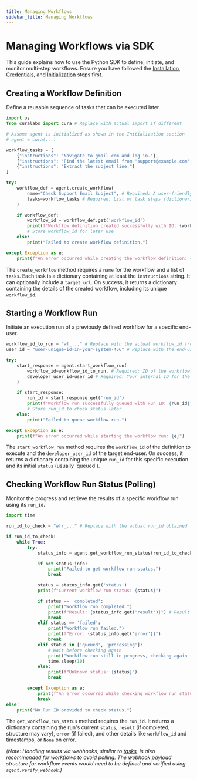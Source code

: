 ```yaml
---
title: Managing Workflows
sidebar_title: Managing Workflows
---
```


# Managing Workflows via SDK

This guide explains how to use the Python SDK to define, initiate, and monitor multi-step workflows. Ensure you have followed the [Installation](./tasks.md#installation), [Credentials](./tasks.md#obtaining-credentials), and [Initialization](./tasks.md#initialization) steps first.

## Creating a Workflow Definition

Define a reusable sequence of tasks that can be executed later.

```python
import os
from curalabs import cura # Replace with actual import if different

# Assume agent is initialized as shown in the Initialization section
# agent = cura(...)

workflow_tasks = [
    {"instructions": "Navigate to gmail.com and log in."},
    {"instructions": "Find the latest email from 'support@example.com'."},
    {"instructions": "Extract the subject line."}
]

try:
    workflow_def = agent.create_workflow(
        name="Check Support Email Subject", # Required: A user-friendly name
        tasks=workflow_tasks # Required: List of task steps (dictionaries with 'instructions' and optional 'target_url')
    )

    if workflow_def:
        workflow_id = workflow_def.get('workflow_id')
        print(f"Workflow definition created successfully with ID: {workflow_id}")
        # Store workflow_id for later use
    else:
        print("Failed to create workflow definition.")

except Exception as e:
    print(f"An error occurred while creating the workflow definition: {e}")

```

The `create_workflow` method requires a `name` for the workflow and a list of `tasks`. Each task is a dictionary containing at least the `instructions` string. It can optionally include a `target_url`. On success, it returns a dictionary containing the details of the created workflow, including its unique `workflow_id`.

## Starting a Workflow Run

Initiate an execution run of a previously defined workflow for a specific end-user.

```python
workflow_id_to_run = "wf_..." # Replace with the actual workflow_id from create_workflow
user_id = "user-unique-id-in-your-system-456" # Replace with the end-user's ID in your system

try:
    start_response = agent.start_workflow_run(
        workflow_id=workflow_id_to_run, # Required: ID of the workflow to run
        developer_user_id=user_id # Required: Your internal ID for the end-user
    )

    if start_response:
        run_id = start_response.get('run_id')
        print(f"Workflow run successfully queued with Run ID: {run_id}")
        # Store run_id to check status later
    else:
        print("Failed to queue workflow run.")

except Exception as e:
    print(f"An error occurred while starting the workflow run: {e}")

```

The `start_workflow_run` method requires the `workflow_id` of the definition to execute and the `developer_user_id` of the target end-user. On success, it returns a dictionary containing the unique `run_id` for this specific execution and its initial `status` (usually 'queued').

## Checking Workflow Run Status (Polling)

Monitor the progress and retrieve the results of a specific workflow run using its `run_id`.

```python
import time

run_id_to_check = "wfr_..." # Replace with the actual run_id obtained from start_workflow_run

if run_id_to_check:
    while True:
        try:
            status_info = agent.get_workflow_run_status(run_id_to_check) # Required: ID of the run

            if not status_info:
                print("Failed to get workflow run status.")
                break

            status = status_info.get('status')
            print(f"Current workflow run status: {status}")

            if status == 'completed':
                print("Workflow run completed.")
                print(f"Result: {status_info.get('result')}") # Result structure may vary
                break
            elif status == 'failed':
                print("Workflow run failed.")
                print(f"Error: {status_info.get('error')}")
                break
            elif status in ['queued', 'processing']:
                # Wait before checking again
                print("Workflow run still in progress, checking again in 10 seconds...")
                time.sleep(10)
            else:
                print(f"Unknown status: {status}")
                break

        except Exception as e:
            print(f"An error occurred while checking workflow run status: {e}")
            break
else:
    print("No Run ID provided to check status.")

```

The `get_workflow_run_status` method requires the `run_id`. It returns a dictionary containing the run's current `status`, `result` (if completed, structure may vary), `error` (if failed), and other details like `workflow_id` and timestamps, or `None` on error.

*(Note: Handling results via webhooks, similar to [tasks](./tasks.md#handling-results-via-webhooks-recommended), is also recommended for workflows to avoid polling. The webhook payload structure for workflow events would need to be defined and verified using `agent.verify_webhook`.)*
